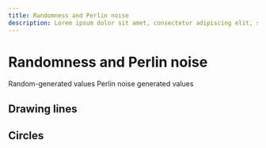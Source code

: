 ```yaml
---
title: Randomness and Perlin noise
description: Lorem ipsum dolor sit amet, consectetur adipiscing elit, sed do eiusmod tempor incididunt ut labore et dolore magna aliqua. Ut enim ad minim veniam, quis nostrud exercitation ullamco laboris nisi ut aliquip ex ea commodo consequat.
---
```


# Randomness and Perlin noise

Random-generated values
<SketchEmbed id="001-random/01-random-point" />
Perlin noise generated values
<SketchEmbed id="001-random/02-perlin-noise-point" />

## Drawing lines
<SketchEmbed id="001-random/03-perlin-noise-line" />
<SketchEmbed id="001-random/04-perlin-noise-line-grid" />

## Circles
<SketchEmbed id="001-random/05-perlin-noise-circle" />
<SketchEmbed id="001-random/05-perlin-noise-circle-filled" />
<SketchEmbed id="001-random/06-perlin-noise-circle-overlap" />
<SketchEmbed id="001-random/07-perlin-noise-circle-radius" />
<SketchEmbed id="001-random/08-perlin-noise-circle-blend" />
